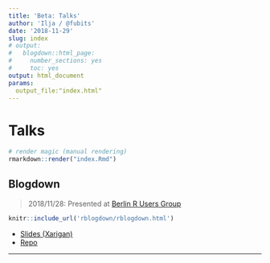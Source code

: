 ```yaml
---
title: 'Beta: Talks'
author: 'Ilja / @fubits'
date: '2018-11-29'
slug: index
# output:
#   blogdown::html_page:
#     number_sections: yes
#     toc: yes
output: html_document
params:
  output_file:"index.html"
---
```


# Talks

```r
# render magic (manual rendering)
rmarkdown::render("index.Rmd")
```

## Blogdown

> 2018/11/28: Presented at [Berlin R Users Group](https://www.meetup.com/de-DE/Berlin-R-Users-Group/events/256343177/)

```r
knitr::include_url('rblogdown/rblogdown.html')
```

* [Slides (Xarigan)](https://dadascience.design/talks/rblogdown/rblogdown.html#1)
* [Repo](https://github.com/ellocke/GithubPage/tree/master/static/talks/rblogdown)

___

